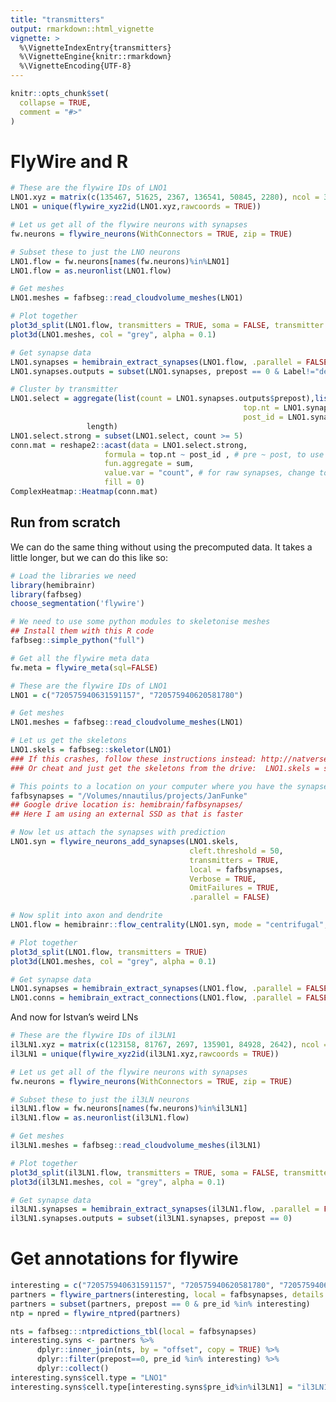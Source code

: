 ```yaml
---
title: "transmitters"
output: rmarkdown::html_vignette
vignette: >
  %\VignetteIndexEntry{transmitters}
  %\VignetteEngine{knitr::rmarkdown}
  %\VignetteEncoding{UTF-8}
---
```


```r
knitr::opts_chunk$set(
  collapse = TRUE,
  comment = "#>"
)
```

# FlyWire and R

```r
# These are the flywire IDs of LNO1
LNO1.xyz = matrix(c(135467, 51625, 2367, 136541, 50845, 2280), ncol = 3, byrow = TRUE)
LNO1 = unique(flywire_xyz2id(LNO1.xyz,rawcoords = TRUE))

# Let us get all of the flywire neurons with synapses
fw.neurons = flywire_neurons(WithConnectors = TRUE, zip = TRUE)

# Subset these to just the LNO neurons
LNO1.flow = fw.neurons[names(fw.neurons)%in%LNO1]
LNO1.flow = as.neuronlist(LNO1.flow)

# Get meshes
LNO1.meshes = fafbseg::read_cloudvolume_meshes(LNO1)

# Plot together
plot3d_split(LNO1.flow, transmitters = TRUE, soma = FALSE, transmitter.alpha = 1)
plot3d(LNO1.meshes, col = "grey", alpha = 0.1)

# Get synapse data
LNO1.synapses = hemibrain_extract_synapses(LNO1.flow, .parallel = FALSE, OmitFailures = FALSE)
LNO1.synapses.outputs = subset(LNO1.synapses, prepost == 0 & Label!="dendrite")

# Cluster by transmitter
LNO1.select = aggregate(list(count = LNO1.synapses.outputs$prepost),list(pre_id = LNO1.synapses.outputs$pre_id,
                                                    top.nt = LNO1.synapses.outputs$top.nt,
                                                    post_id = LNO1.synapses.outputs$post_id),
                 length)
LNO1.select.strong = subset(LNO1.select, count >= 5)
conn.mat = reshape2::acast(data = LNO1.select.strong,
                     formula = top.nt ~ post_id , # pre ~ post, to use bodyids instead of cells
                     fun.aggregate = sum,
                     value.var = "count", # for raw synapses, change to count
                     fill = 0)
ComplexHeatmap::Heatmap(conn.mat)
```

## Run from scratch

We can do the same thing without using the precomputed data. It takes a little longer, but we can do this like so:

```r
# Load the libraries we need
library(hemibrainr)
library(fafbseg)
choose_segmentation('flywire')

# We need to use some python modules to skeletonise meshes
## Install them with this R code
fafbseg::simple_python("full")

# Get all the flywire meta data
fw.meta = flywire_meta(sql=FALSE)

# These are the flywire IDs of LNO1
LNO1 = c("720575940631591157", "720575940620581780")

# Get meshes
LNO1.meshes = fafbseg::read_cloudvolume_meshes(LNO1)

# Let us get the skeletons 
LNO1.skels = fafbseg::skeletor(LNO1)
### If this crashes, follow these instructions instead: http://natverse.org/fafbseg/articles/articles/installing-cloudvolume-meshparty.html
### Or cheat and just get the skeletons from the drive:  LNO1.skels = subset(flywire_neurons(), flywire.id %in% LNO1)

# This points to a location on your computer where you have the synapse SQL database 
fafbsynapses = "/Volumes/nnautilus/projects/JanFunke"
## Google drive location is: hemibrain/fafbsynapses/
## Here I am using an external SSD as that is faster

# Now let us attach the synapses with prediction
LNO1.syn = flywire_neurons_add_synapses(LNO1.skels,
                                        cleft.threshold = 50,
                                        transmitters = TRUE,
                                        local = fafbsynapses,
                                        Verbose = TRUE,
                                        OmitFailures = TRUE,
                                        .parallel = FALSE)

# Now split into axon and dendrite
LNO1.flow = hemibrainr::flow_centrality(LNO1.syn, mode = "centrifugal", polypre = TRUE, split = "synapses", .parallel = FALSE, OmitFailures = TRUE)

# Plot together
plot3d_split(LNO1.flow, transmitters = TRUE)
plot3d(LNO1.meshes, col = "grey", alpha = 0.1)

# Get synapse data
LNO1.synapses = hemibrain_extract_synapses(LNO1.flow, .parallel = FALSE, OmitFailures = FALSE)
LNO1.conns = hemibrain_extract_connections(LNO1.flow, .parallel = FALSE, OmitFailures = FALSE, meta = fw.meta)
```


And now for Istvan's weird LNs


```r
# These are the flywire IDs of il3LN1
il3LN1.xyz = matrix(c(123158, 81767, 2697, 135901, 84928, 2642), ncol = 3, byrow = TRUE)
il3LN1 = unique(flywire_xyz2id(il3LN1.xyz,rawcoords = TRUE))

# Let us get all of the flywire neurons with synapses
fw.neurons = flywire_neurons(WithConnectors = TRUE, zip = TRUE)

# Subset these to just the il3LN neurons
il3LN1.flow = fw.neurons[names(fw.neurons)%in%il3LN1]
il3LN1.flow = as.neuronlist(il3LN1.flow)

# Get meshes
il3LN1.meshes = fafbseg::read_cloudvolume_meshes(il3LN1)

# Plot together
plot3d_split(il3LN1.flow, transmitters = TRUE, soma = FALSE, transmitter.alpha = 1)
plot3d(il3LN1.meshes, col = "grey", alpha = 0.1)

# Get synapse data
il3LN1.synapses = hemibrain_extract_synapses(il3LN1.flow, .parallel = FALSE, OmitFailures = FALSE)
il3LN1.synapses.outputs = subset(il3LN1.synapses, prepost == 0)
```


# Get annotations for flywire

```r
interesting = c("720575940631591157", "720575940620581780", "720575940638426064", "720575940609123794")
partners = flywire_partners(interesting, local = fafbsynapses, details = TRUE)
partners = subset(partners, prepost == 0 & pre_id %in% interesting)
ntp = npred = flywire_ntpred(partners)

nts = fafbseg:::ntpredictions_tbl(local = fafbsynapses)
interesting.syns <- partners %>%
      dplyr::inner_join(nts, by = "offset", copy = TRUE) %>%
      dplyr::filter(prepost==0, pre_id %in% interesting) %>%
      dplyr::collect()
interesting.syns$cell.type = "LNO1"
interesting.syns$cell.type[interesting.syns$pre_id%in%il3LN1] = "il3LN1"
```


